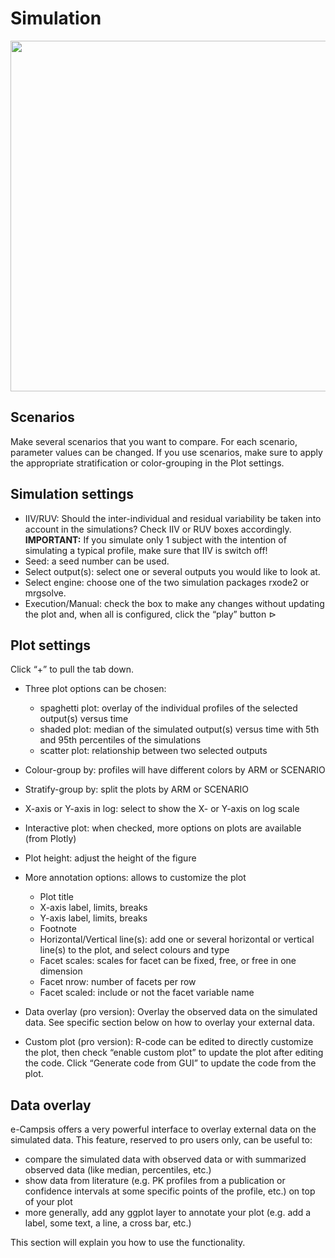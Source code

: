 # Simulation

![](pictures/simulation_tab.png){width="561"}

## Scenarios

Make several scenarios that you want to compare. For each scenario, parameter values can be changed. If you use scenarios, make sure to apply the appropriate stratification or color-grouping in the Plot settings.

## Simulation settings

-   IIV/RUV: Should the inter-individual and residual variability be taken into account in the simulations? Check IIV or RUV boxes accordingly. **IMPORTANT:** If you simulate only 1 subject with the intention of simulating a typical profile, make sure that IIV is switch off!
-   Seed: a seed number can be used.
-   Select output(s): select one or several outputs you would like to look at.
-   Select engine: choose one of the two simulation packages rxode2 or mrgsolve.
-   Execution/Manual: check the box to make any changes without updating the plot and, when all is configured, click the "play" button $\vartriangleright$

## Plot settings

Click "+" to pull the tab down.

-   Three plot options can be chosen:

    -   spaghetti plot: overlay of the individual profiles of the selected output(s) versus time
    -   shaded plot: median of the simulated output(s) versus time with 5th and 95th percentiles of the simulations
    -   scatter plot: relationship between two selected outputs

-   Colour-group by: profiles will have different colors by ARM or SCENARIO

-   Stratify-group by: split the plots by ARM or SCENARIO

-   X-axis or Y-axis in log: select to show the X- or Y-axis on log scale

-   Interactive plot: when checked, more options on plots are available (from Plotly)

-   Plot height: adjust the height of the figure

-   More annotation options: allows to customize the plot

    -   Plot title
    -   X-axis label, limits, breaks
    -   Y-axis label, limits, breaks
    -   Footnote
    -   Horizontal/Vertical line(s): add one or several horizontal or vertical line(s) to the plot, and select colours and type
    -   Facet scales: scales for facet can be fixed, free, or free in one dimension
    -   Facet nrow: number of facets per row
    -   Facet scaled: include or not the facet variable name


-   Data overlay (pro version): Overlay the observed data on the simulated data. See specific section below on how to overlay your external data.

-   Custom plot (pro version): R-code can be edited to directly customize the plot, then check "enable custom plot" to update the plot after editing the code. Click "Generate code from GUI" to update the code from the plot.

## Data overlay

e-Campsis offers a very powerful interface to overlay external data on the simulated data. This feature, reserved to pro users only, can be useful to:

- compare the simulated data with observed data or with summarized observed data (like median, percentiles, etc.)
- show data from literature (e.g. PK profiles from a publication or confidence intervals at some specific points of the profile, etc.) on top of your plot
- more generally, add any ggplot layer to annotate your plot (e.g. add a label, some text, a line, a cross bar, etc.)

This section will explain you how to use the functionality.

